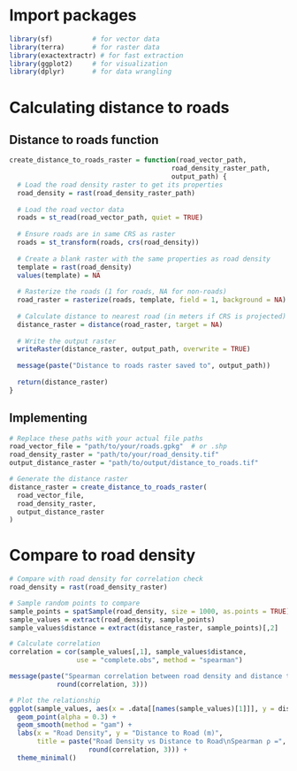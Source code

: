 
# Import packages
```r
library(sf)          # for vector data
library(terra)       # for raster data
library(exactextractr) # for fast extraction
library(ggplot2)     # for visualization
library(dplyr)       # for data wrangling
```

# Calculating distance to roads

## Distance to roads function
```r
create_distance_to_roads_raster = function(road_vector_path, 
                                         road_density_raster_path, 
                                         output_path) {
  # Load the road density raster to get its properties
  road_density = rast(road_density_raster_path)
  
  # Load the road vector data
  roads = st_read(road_vector_path, quiet = TRUE)
  
  # Ensure roads are in same CRS as raster
  roads = st_transform(roads, crs(road_density))
  
  # Create a blank raster with the same properties as road density
  template = rast(road_density)
  values(template) = NA
  
  # Rasterize the roads (1 for roads, NA for non-roads)
  road_raster = rasterize(roads, template, field = 1, background = NA)
  
  # Calculate distance to nearest road (in meters if CRS is projected)
  distance_raster = distance(road_raster, target = NA)
  
  # Write the output raster
  writeRaster(distance_raster, output_path, overwrite = TRUE)
  
  message(paste("Distance to roads raster saved to", output_path))
  
  return(distance_raster)
}
```

## Implementing
```r
# Replace these paths with your actual file paths
road_vector_file = "path/to/your/roads.gpkg"  # or .shp
road_density_raster = "path/to/your/road_density.tif"
output_distance_raster = "path/to/output/distance_to_roads.tif"

# Generate the distance raster
distance_raster = create_distance_to_roads_raster(
  road_vector_file, 
  road_density_raster, 
  output_distance_raster
)
```

# Compare to road density
```r
# Compare with road density for correlation check
road_density = rast(road_density_raster)

# Sample random points to compare
sample_points = spatSample(road_density, size = 1000, as.points = TRUE)
sample_values = extract(road_density, sample_points)
sample_values$distance = extract(distance_raster, sample_points)[,2]

# Calculate correlation
correlation = cor(sample_values[,1], sample_values$distance, 
                 use = "complete.obs", method = "spearman")

message(paste("Spearman correlation between road density and distance to roads:", 
            round(correlation, 3)))

# Plot the relationship
ggplot(sample_values, aes(x = .data[[names(sample_values)[1]]], y = distance)) +
  geom_point(alpha = 0.3) +
  geom_smooth(method = "gam") +
  labs(x = "Road Density", y = "Distance to Road (m)",
       title = paste("Road Density vs Distance to Road\nSpearman ρ =", 
                    round(correlation, 3))) +
  theme_minimal()
```

